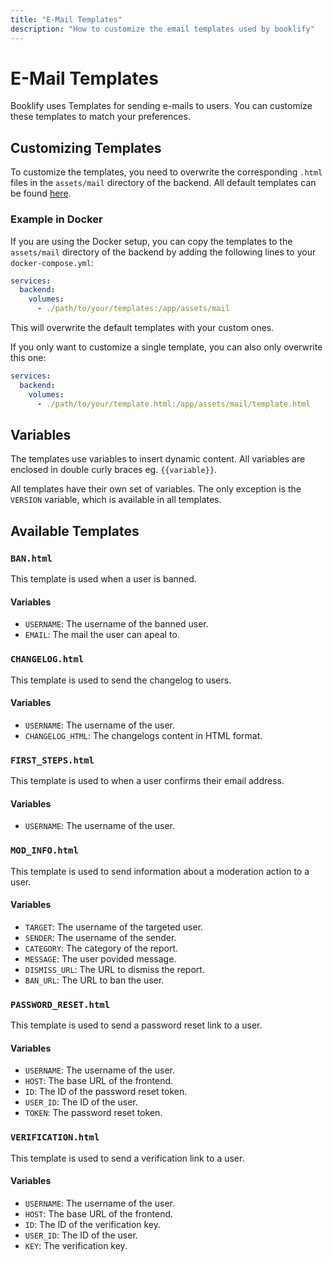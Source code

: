 ```yaml
---
title: "E-Mail Templates"
description: "How to customize the email templates used by booklify"
---
```


# E-Mail Templates

Booklify uses Templates for sending e-mails to users. You can customize these templates to match your preferences.

## Customizing Templates

To customize the templates, you need to overwrite the corresponding `.html` files in the `assets/mail` directory of the backend.
All default templates can be found [here](https://gitlab.eps-dev.de/Lilly/booklify-ce/-/tree/v2/backend/assets/mail).

### Example in Docker

If you are using the Docker setup, you can copy the templates to the `assets/mail` directory of the backend by adding the following lines to your `docker-compose.yml`:

```yaml
services:
  backend:
    volumes:
      - ./path/to/your/templates:/app/assets/mail
```

This will overwrite the default templates with your custom ones.

If you only want to customize a single template, you can also only overwrite this one:

```yaml
services:
  backend:
    volumes:
      - ./path/to/your/template.html:/app/assets/mail/template.html
```


## Variables

The templates use variables to insert dynamic content. All variables are enclosed in double curly braces eg. `{{variable}}`.

All templates have their own set of variables. The only exception is the `VERSION` variable, which is available in all templates.

## Available Templates

### `BAN.html`

This template is used when a user is banned.

#### Variables

- `USERNAME`: The username of the banned user.
- `EMAIL`: The mail the user can apeal to.

### `CHANGELOG.html`

This template is used to send the changelog to users.

#### Variables

- `USERNAME`: The username of the user.
- `CHANGELOG_HTML`: The changelogs content in HTML format.

### `FIRST_STEPS.html`

This template is used to when a user confirms their email address.

#### Variables

- `USERNAME`: The username of the user.

### `MOD_INFO.html`

This template is used to send information about a moderation action to a user.

#### Variables

- `TARGET`: The username of the targeted user.
- `SENDER`: The username of the sender.
- `CATEGORY`: The category of the report.
- `MESSAGE`: The user povided message.
- `DISMISS_URL`: The URL to dismiss the report.
- `BAN_URL`: The URL to ban the user.

### `PASSWORD_RESET.html`

This template is used to send a password reset link to a user.

#### Variables

- `USERNAME`: The username of the user.
- `HOST`: The base URL of the frontend.
- `ID`: The ID of the password reset token.
- `USER_ID`: The ID of the user.
- `TOKEN`: The password reset token.

### `VERIFICATION.html`

This template is used to send a verification link to a user.

#### Variables

- `USERNAME`: The username of the user.
- `HOST`: The base URL of the frontend.
- `ID`: The ID of the verification key.
- `USER_ID`: The ID of the user.
- `KEY`: The verification key.
